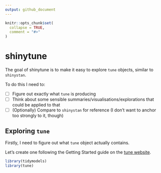 ```yaml
---
output: github_document
---
```


<!-- README.md is generated from README.Rmd. Please edit that file -->

```r
knitr::opts_chunk$set(
  collapse = TRUE,
  comment = "#>"
)
```

# shinytune

<!-- badges: start -->
<!-- badges: end -->

The goal of shinytune is to make it easy to explore `tune` objects, similar to
`shinystan`.

To do this I need to:

* [ ] Figure out exactly what `tune` is producing
* [ ] Think about some sensible summaries/visualisations/explorations that could
be applied to that
* [ ] (Optionally) Compare to `shinystan` for reference (I don't want to anchor
too strongly to it, though)

## Exploring `tune`

Firstly, I need to figure out what  `tune` object actually contains.

Let's create one following the Getting Started guide on
the [tune
website](https://tidymodels.github.io/tune/articles/getting_started.html).

```r
library(tidymodels)
library(tune)
```


